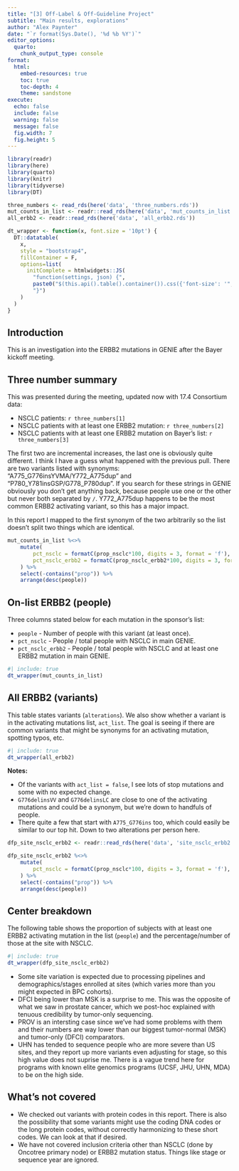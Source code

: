 ```yaml
---
title: "[3] Off-Label & Off-Guideline Project"
subtitle: "Main results, explorations"
author: "Alex Paynter"
date: "`r format(Sys.Date(), '%d %b %Y')`"
editor_options:
  quarto:
    chunk_output_type: console
format:
  html:
    embed-resources: true
    toc: true
    toc-depth: 4
    theme: sandstone 
execute:
  echo: false
  include: false
  warning: false
  message: false
  fig.width: 7
  fig.height: 5
---
```


```r
library(readr)
library(here)
library(quarto)
library(knitr)
library(tidyverse)
library(DT)
```
```r
three_numbers <- read_rds(here('data', 'three_numbers.rds'))
mut_counts_in_list <- readr::read_rds(here('data', 'mut_counts_in_list.rds'))
all_erbb2 <- readr::read_rds(here('data', 'all_erbb2.rds'))
```


```r
dt_wrapper <- function(x, font.size = '10pt') {
  DT::datatable(
    x,
    style = "bootstrap4",
    fillContainer = F,
    options=list(
      initComplete = htmlwidgets::JS(
        "function(settings, json) {",
        paste0("$(this.api().table().container()).css({'font-size': '", font.size, "'});"),
        "}")
    ) 
  )
}
```


## Introduction

This is an investigation into the ERBB2 mutations in GENIE after the Bayer kickoff meeting.  

## Three number summary

This was presented during the meeting, updated now with 17.4 Consortium data:

- NSCLC patients:  `r three_numbers[1]`
- NSCLC patients with at least one ERBB2 mutation: `r three_numbers[2]`
- NSCLC patients with at least one ERBB2 mutation on Bayer's list: `r three_numbers[3]`

The first two are incremental increases, the last one is obviously quite different.  I think I have a guess what happened with the previous pull.  There are two variants listed with synonyms: "A775_G776insYVMA/Y772_A775dup" and "P780_Y781insGSP/G778_P780dup".  If you search for these strings in GENIE obviously you don't get anything back, because people use one or the other but never both separated by `/`.  Y772_A775dup happens to be the most common ERBB2 activating variant, so this has a major impact.

In this report I mapped to the first synonym of the two arbitrarily so the list doesn't split two things which are identical.

```r
mut_counts_in_list %<>%
    mutate(
        pct_nsclc = formatC(prop_nsclc*100, digits = 3, format = 'f'),
        pct_nsclc_erbb2 = formatC(prop_nsclc_erbb2*100, digits = 3, format = 'f')
    ) %>%
    select(-contains("prop")) %>%
    arrange(desc(people))
```

## On-list ERBB2 (people)

Three columns stated below for each mutation in the sponsor's list:

- `people` - Number of people with this variant (at least once).
- `pct_nsclc` - People / total people with NSCLC in main GENIE.
- `pct_nsclc_erbb2` - People / total people with NSCLC and at least one ERBB2 mutation in main GENIE.

```r
#| include: true
dt_wrapper(mut_counts_in_list)
```
## All ERBB2 (variants)

This table states variants (`alterations`).  We also show whether a variant is in the activating mutations list, `act_list`.  The goal is seeing if there are common variants that might be synonyms for an activating mutation, spotting typos, etc.

```r
#| include: true
dt_wrapper(all_erbb2)
```
**Notes:**

- Of the variants with `act_list = false`, I see lots of stop mutations and some with no expected change.
- `G776delinsVV` and `G776delinsLC` are close to one of the activating mutations and could be a synonym, but we're down to handfuls of people.
- There quite a few that start with `A775_G776ins` too, which could easily be similar to our top hit.  Down to two alterations per person here.


```r
dfp_site_nsclc_erbb2 <- readr::read_rds(here('data', 'site_nsclc_erbb2.rds'))

dfp_site_nsclc_erbb2 %<>%
    mutate(
        pct_nsclc = formatC(prop_nsclc*100, digits = 3, format = 'f'),
    ) %>%
    select(-contains("prop")) %>%
    arrange(desc(people))
```

## Center breakdown

The following table shows the proportion of subjects with at least one ERBB2 activating mutation in the list (`people`) and the percentage/number of those at the site with NSCLC.


```r
#| include: true
dt_wrapper(dfp_site_nsclc_erbb2)
```

- Some site variation is expected due to processing pipelines and demographics/stages enrolled at sites (which varies more than you might expected in BPC cohorts).
- DFCI being lower than MSK is a surprise to me.  This was the opposite of what we saw in prostate cancer, which we post-hoc explained with tenuous credibility by tumor-only sequencing.
- PROV is an intersting case since we've had some problems with them and their numbers are way lower than our biggest tumor-normal (MSK) and tumor-only (DFCI) comparators.
- UHN has tended to sequence people who are more severe than US sites, and they report up more variants even adjusting for stage, so this high value does not suprise me.  There is a vague trend here for programs with known elite genomics programs (UCSF, JHU, UHN, MDA) to be on the high side.



## What's not covered

- We checked out variants with protein codes in this report.  There is also the possibility that some variants might use the coding DNA codes or the long protein codes, without correctly harmonizing to these short codes.  We can look at that if desired.
- We have not covered inclusion criteria other than NSCLC (done by Oncotree primary node) or ERBB2 mutation status.  Things like stage or sequence year are ignored.





